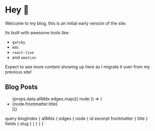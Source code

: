 
# Hey 👋

Welcome to my blog, this is an initial early version of the site.

Its built with awesome tools like:

- `gatsby`
- `mdx`
- `react-live`
- and `emotion`

Expect to see more content showing up here as I migrate it over from my previous site!

## Blog Posts

<ul>
  {props.data.allMdx.edges.map(({ node }) => (
    <li key={node.id}>
      <Link to={node.fields.slug}>{node.frontmatter.title}</Link>
    </li>
  ))}
</ul>

  query blogIndex {
    allMdx {
      edges {
        node {
          id
          excerpt
          frontmatter {
            title
          }
          fields {
            slug
          }
        }
      }
    }
  }
`
